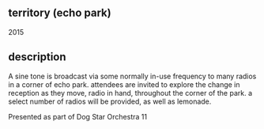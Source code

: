 <Cover src="thumb.jpg" />

## territory (echo park)
2015

<Vimeo src="https://player.vimeo.com/video/137990881" />

## description

A sine tone is broadcast via some normally in-use frequency to many radios in a corner of echo park. attendees are invited to explore the change in reception as they move, radio in hand, throughout the corner of the park. a select number of radios will be provided, as well as lemonade.

Presented as part of Dog Star Orchestra 11
